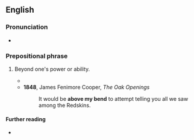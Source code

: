 ==English==

===Pronunciation===
* {{audio|en|en-au-above one's bend.ogg|Audio (AU)}}

===Prepositional phrase===
{{en-prep phrase}}

# {{lb|en|idiom|US|dated}} Beyond one's power or ability.
#: {{syn|en|above one's huckleberry}}
#* {{quote-text|en|year=1835|author=Davy Crockett|authorlink=Davy Crockett|title=An account of Col. Crockett's tour to the North and down East|passage=I shall not attempt to describe the curiosities at Peale's Museum; it is '''above my bend'''.}}
#* '''1848''', James Fenimore Cooper, ''The Oak Openings''
#*: It would be '''above my bend''' to attempt telling you all we saw among the Redskins.

====Further reading====
* {{cite-book|en|year=1848|author=John Russell Bartlett|authorlink=John Russell Bartlett|title=Dictionary of Americanisms|url=http://www.merrycoz.org/voices/bartlett/AMER02.HTM#a}}